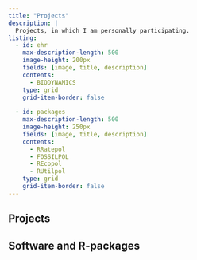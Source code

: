 ```yaml
---
title: "Projects"
description: |
  Projects, in which I am personally participating.
listing:
  - id: ehr
    max-description-length: 500
    image-height: 200px
    fields: [image, title, description]
    contents: 
      - BIODYNAMICS
    type: grid
    grid-item-border: false
    
  - id: packages
    max-description-length: 500
    image-height: 250px
    fields: [image, title, description]
    contents: 
      - RRatepol
      - FOSSILPOL
      - REcopol
      - RUtilpol
    type: grid
    grid-item-border: false
---
```


## Projects

::: {#ehr}
:::

## Software and R-packages 

::: {#packages}
:::





